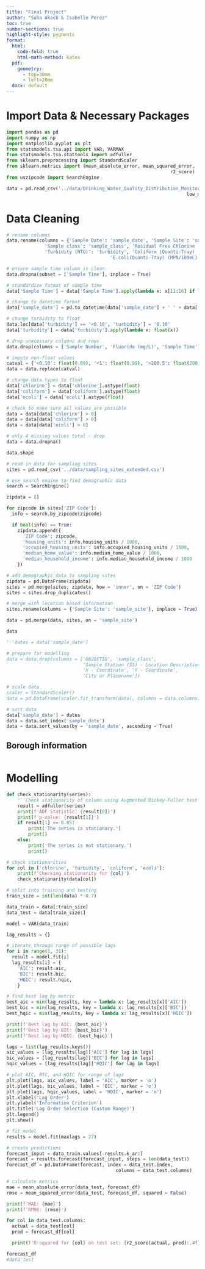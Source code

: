 ```yaml
---
title: "Final Project"
author: "Suha Akach & Isabelle Perez"
toc: true
number-sections: true
highlight-style: pygments
format: 
  html: 
    code-fold: true
    html-math-method: katex
  pdf: 
    geometry: 
      - top=30mm
      - left=20mm
  docx: default
---
```


# Import Data & Necessary Packages

```python
import pandas as pd
import numpy as np
import matplotlib.pyplot as plt
from statsmodels.tsa.api import VAR, VARMAX
from statsmodels.tsa.stattools import adfuller
from sklearn.preprocessing import StandardScaler
from sklearn.metrics import (mean_absolute_error, mean_squared_error,
                                                            r2_score)
from uszipcode import SearchEngine
```

```python
data = pd.read_csv('../data/Drinking_Water_Quality_Distribution_Monitoring_Data_20241116.csv',
                                                                  low_memory = False)                     
```

# Data Cleaning 

```python
# rename columns
data.rename(columns = {'Sample Date': 'sample_date', 'Sample Site': 'sample_site', 
              'Sample class': 'sample_class', 'Residual Free Chlorine (mg/L)': 'chlorine',
              'Turbidity (NTU)': 'turbidity', 'Coliform (Quanti-Tray) (MPN /100mL)': 'coliform',
                                      'E.coli(Quanti-Tray) (MPN/100mL)': 'ecoli'}, inplace = True)
```

```python
# ensure sample time column is clean
data.dropna(subset = ['Sample Time'], inplace = True)

# standardize format of sample time
data['Sample Time'] = data['Sample Time'].apply(lambda x: x[11:16] if len(x) > 5 else x)

# change to datetime format
data['sample_date'] = pd.to_datetime(data['sample_date'] + ' ' + data['Sample Time'])

# change turbidity to float
data.loc[data['turbidity'] == '<0.10', 'turbidity'] = '0.10'
data['turbidity'] = data['turbidity'].apply(lambda x: float(x))
```

```python
# drop unecessary columns and rows
data.drop(columns = ['Sample Number', 'Fluoride (mg/L)', 'Sample Time'], inplace = True)
```

```python
# impute non-float values
catval = {'<0.10': float(0.09), '<1': float(0.99), '>200.5': float(200.6)}
data = data.replace(catval)

# change data types to float
data['chlorine'] = data['chlorine'].astype(float)
data['coliform'] = data['coliform'].astype(float)
data['ecoli'] = data['ecoli'].astype(float)
```

```python
# check to make sure all values are possible
data = data[data['chlorine'] > 0]
data = data[data['coliform'] > 0]
data = data[data['ecoli'] > 0]
```

```python
# only 4 missing values total - drop
data = data.dropna()

data.shape
```

```python
# read in data for sampling sites
sites = pd.read_csv('../data/sampling_sites_extended.csv')

# use search engine to find demographic data
search = SearchEngine() 

zipdata = [] 

for zipcode in sites['ZIP Code']: 
  info = search.by_zipcode(zipcode)

  if bool(info) == True: 
    zipdata.append({
      'ZIP Code': zipcode,
      'housing_units': info.housing_units / 1000,
      'occupied_housing_units': info.occupied_housing_units / 1000, 
      'median_home_value': info.median_home_value / 1000,
      'median_household_income': info.median_household_income / 1000
    })

# add demographic data to sampling sites
zipdata = pd.DataFrame(zipdata) 
sites = pd.merge(sites, zipdata, how = 'inner', on = 'ZIP Code')
sites = sites.drop_duplicates()

# merge with location based information
sites.rename(columns = {'Sample Site': 'sample_site'}, inplace = True)

data = pd.merge(data, sites, on = 'sample_site')

data
```

```python
'''dates = data['sample_date']

# prepare for modelling
data = data.drop(columns = ['OBJECTID', 'sample_class', 
                            'Sample Station (SS) - Location Description',
                            'X - Coordinate', 'Y - Coordinate',
                            'City or Placename'])

# scale data
scaler = StandardScaler()
data = pd.DataFrame(scaler.fit_transform(data), columns = data.columns)'''

# sort data 
data['sample_date'] = dates
data = data.set_index('sample_date')
data = data.sort_values(by = 'sample_date', ascending = True)
```

## Borough information

```python



```

# Modelling

```python
def check_stationarity(series):
    '''Check stationarity of column using Augmented Dickey-Fuller test'''
    result = adfuller(series)
    print(f'ADF Statistic: {result[0]}')
    print(f'p-value: {result[1]}')
    if result[1] <= 0.05:
        print('The series is stationary.')
        print()
    else:
        print('The series is not stationary.')
        print()

# check stationarities
for col in ['chlorine', 'turbidity', 'coliform', 'ecoli']:
    print(f'Checking stationarity for {col}')
    check_stationarity(data[col])
```

```python
# split into training and testing
train_size = int(len(data) * 0.7)

data_train = data[:train_size]
data_test = data[train_size:]
```

```python
model = VAR(data_train)
```

```python
lag_results = {}

# iterate through range of possible lags
for i in range(1, 31):
  result = model.fit(i)
  lag_results[i] = {
    'AIC': result.aic,
    'BIC': result.bic,
    'HQIC': result.hqic,
    }

# find best lag by metric
best_aic = min(lag_results, key = lambda x: lag_results[x]['AIC'])
best_bic = min(lag_results, key = lambda x: lag_results[x]['BIC'])
best_hqic = min(lag_results, key = lambda x: lag_results[x]['HQIC'])

print(f'Best lag by AIC: {best_aic}')
print(f'Best lag by BIC: {best_bic}')
print(f'Best lag by HQIC: {best_hqic}')
```

```python
lags = list(lag_results.keys())
aic_values = [lag_results[lag]['AIC'] for lag in lags]
bic_values = [lag_results[lag]['BIC'] for lag in lags]
hqic_values = [lag_results[lag]['HQIC'] for lag in lags]

# plot AIC, BIC, and HQIC for range of lags
plt.plot(lags, aic_values, label = 'AIC', marker = 'o')
plt.plot(lags, bic_values, label = 'BIC', marker = 'o')
plt.plot(lags, hqic_values, label = 'HQIC', marker = 'o')
plt.xlabel('Lag Order')
plt.ylabel('Information Criterion')
plt.title('Lag Order Selection (Custom Range)')
plt.legend()
plt.show()
```

```python
# fit model
results = model.fit(maxlags = 27)

# create predictions
forecast_input = data_train.values[-results.k_ar:]
forecast = results.forecast(forecast_input, steps = len(data_test))
forecast_df = pd.DataFrame(forecast, index = data_test.index, 
                                        columns = data_test.columns)
```

```python
# calculate metrics
mae = mean_absolute_error(data_test, forecast_df)
rmse = mean_squared_error(data_test, forecast_df, squared = False)

print(f'MAE: {mae}')
print(f'RMSE: {rmse}')
```

```python
for col in data_test.columns:
  actual = data_test[col]
  pred = forecast_df[col]

  print(f'R-squared for {col} on test set: {r2_score(actual, pred):.4f}')
```

```python
forecast_df
#data_test
```

